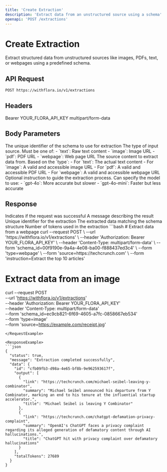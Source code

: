 ```yaml
---
title: 'Create Extraction'
description: 'Extract data from an unstructured source using a schema'
openapi: 'POST /extractions'
---
```


# Create Extraction

Extract structured data from unstructured sources like images, PDFs, text, or webpages using a predefined schema.

## API Request

```bash
POST https://withflora.io/v1/extractions
```

## Headers

<ParamField header="Authorization" required>
  Bearer YOUR_FLORA_API_KEY
</ParamField>

<ParamField header="Content-Type" required>
  multipart/form-data
</ParamField>

## Body Parameters

<ParamField body="schema_id" type="string" required>
  The unique identifier of the schema to use for extraction
</ParamField>

<ParamField body="type" type="string" required>
  The type of input source. Must be one of:
  - `text`: Raw text content
  - `image`: Image URL
  - `pdf`: PDF URL
  - `webpage`: Web page URL
</ParamField>

<ParamField body="source" type="string" required>
  The source content to extract data from. Based on the `type`:
  - For `text`: The actual text content
  - For `image`: A valid and accessible image URL
  - For `pdf`: A valid and accessible PDF URL
  - For `webpage`: A valid and accessible webpage URL
</ParamField>

<ParamField body="instruction" type="string">
  Optional instruction to guide the extraction process. Can specify the model to use:
  - `gpt-4o`: More accurate but slower
  - `gpt-4o-mini`: Faster but less accurate
</ParamField>

## Response

<ResponseField name="status" type="boolean">
  Indicates if the request was successful
</ResponseField>

<ResponseField name="message" type="string">
  A message describing the result
</ResponseField>

<ResponseField name="data" type="object">
  <Expandable title="properties">
    <ResponseField name="id" type="string">
      Unique identifier for the extraction
    </ResponseField>
    <ResponseField name="output" type="object">
      The extracted data matching the schema structure
    </ResponseField>
    <ResponseField name="totalTokens" type="number">
      Number of tokens used in the extraction
    </ResponseField>
  </Expandable>
</ResponseField>

<RequestExample>
```bash
# Extract data from a webpage
curl --request POST \
  --url 'https://withflora.io/v1/extractions' \
  --header 'Authorization: Bearer YOUR_FLORA_API_KEY' \
  --header 'Content-Type: multipart/form-data' \
  --form 'schema_id=00f9190e-9a4a-4e08-ba00-f888437ed3c4' \
  --form 'type=webpage' \
  --form 'source=https://techcrunch.com' \
  --form 'instruction=Extract the top 10 articles'

# Extract data from an image
curl --request POST \
  --url 'https://withflora.io/v1/extractions' \
  --header 'Authorization: Bearer YOUR_FLORA_API_KEY' \
  --header 'Content-Type: multipart/form-data' \
  --form 'schema_id=ec9cb821-6f69-4605-a7fc-0858667eb534' \
  --form 'type=image' \
  --form 'source=https://example.com/receipt.jpg'
```
</RequestExample>

<ResponseExample>
```json
{
  "status": true,
  "message": "Extraction completed successfully",
  "data": {
    "id": "cfb09fb3-d98a-4e65-bf8b-9e962593617f",
    "output": [
      {
        "link": "https://techcrunch.com/michael-seibel-leaving-y-combinator",
        "summary": "Michael Seibel announced his departure from Y Combinator, marking an end to his tenure at the influential startup accelerator.",
        "title": "Michael Seibel is leaving Y Combinator"
      },
      {
        "link": "https://techcrunch.com/chatgpt-defamation-privacy-complaint",
        "summary": "OpenAI's ChatGPT faces a privacy complaint regarding its alleged generation of defamatory content through AI hallucinations.",
        "title": "ChatGPT hit with privacy complaint over defamatory hallucinations"
      }
    ],
    "totalTokens": 27689
  }
}
```
</ResponseExample>
